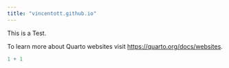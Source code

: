 ```yaml
---
title: "vincentott.github.io"
---
```


This is a Test.

To learn more about Quarto websites visit <https://quarto.org/docs/websites>.

```r
1 + 1
```
